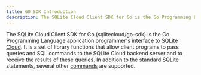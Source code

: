 ```yaml
---
title: GO SDK Introduction
description: The SQLite Cloud Client SDK for Go is the Go Programming Language application programmer's interface to SQLite Cloud.
---
```


The SQLite Cloud Client SDK for Go (sqlitecloud/go-sdk) is the Go Programming Language application programmer's interface to [SQLite Cloud](https://sqlitecloud.io/). It is a set of library functions that allow client programs to pass queries and SQL commands to the SQLite Cloud backend server and to receive the results of these queries. In addition to the standard SQLite statements, several other [commands](/docs/commands) are supported.

